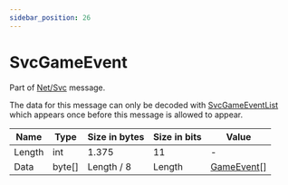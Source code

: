 ```yaml
---
sidebar_position: 26
---
```


# SvcGameEvent

Part of [Net/Svc](../netsvc) message.

The data for this message can only be decoded with [SvcGameEventList](./svcgameeventlist) which appears once before this message is allowed to appear.

<!-- @dem-gen-begin:SvcGameEvent -->
| Name | Type | Size in bytes | Size in bits | Value |
| --- | --- | --- | --- | --- |
| Length | int | 1.375 | 11 | - |
| Data | byte[] | Length / 8 | Length | [GameEvent[]](../gameevent) |

<!-- @dem-gen-end:SvcGameEvent -->
